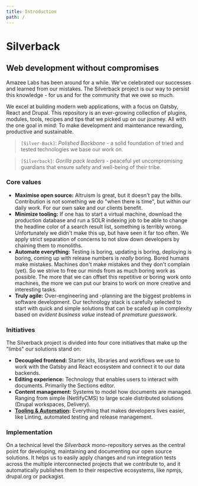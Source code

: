 ```yaml
---
title: Introduction
path: /
---
```


# Silverback

## Web development without compromises

Amazee Labs has been around for a while. We've celebrated our successes and
learned from our mistakes. The Silverback project is our way to persist this
knowledge - for us and for the community that we owe so much.

We excel at building modern web applications, with a focus on Gatsby, React and
Drupal. This repository is an ever-growing collection of plugins, modules,
tools, recipes and tips that we picked up on our journey. All with the one goal
in mind: To make development and maintenance rewarding, productive and
sustainable.

> `[Silver-Back]`: _Polished Backbone_ - a solid foundation of tried and tested
> technologies we base our work on.

> `[Silverback]`: _Gorilla pack leaders_ - peaceful yet uncompromising guardians
> that ensure safety and well-being of their tribe.

### Core values

- **Maximise open source:** Altruism is great, but it doesn't pay the bills.
  Contribution is not something we do "when there is time", but within our daily
  work. For our own sake and our clients benefit.
- **Minimize tooling:** If one has to start a virtual machine, download the
  production database and run a SOLR indexing job to be able to change the
  headline color of a search result list, something is terribly wrong.
  Unfortunately we didn't make this up, but have seen it far too often. We apply
  strict separation of concerns to not slow down developers by chaining them to
  monoliths.
- **Automate everything:** Testing is boring, updating is boring, deploying is
  boring, coming up with release numbers is _really_ boring. Bored humans make
  mistakes. Machines don't make mistakes and they don't complain (yet). So we
  strive to free our minds from as much boring work as possible. The more that
  we can offset this repetitive or boring work onto machines, the more we can
  put our brains to work on more creative and interesting tasks.
- **Truly agile:** Over-engineering and -planning are the biggest problems in
  software development. Our technology stack is carefully selected to start with
  quick and simple solutions that can be scaled up in complexity based on
  _evident business value_ instead of _premature guesswork_.

### Initiatives

The Silverback project is divided into four core initiatives that make up the
"limbs" our solutions stand on:

- **Decoupled frontend:** Starter kits, libraries and workflows we use to work
  with the Gatsby and React ecosystem and connect it to our data backends.
- **Editing experience:** Technology that enables users to interact with
  documents. Primarily the Sections editor.
- **Content management:** Systems to model how documents are managed. Ranging
  from simple (NetlifyCMS) to large scale distributed solutions (Drupal
  workspaces, Delivery).
- **[Tooling & Automation](/docs/tooling/index.mdx):** Everything that makes
  developers lives easier, like Linting, automated testing and release
  management.

### Implementation

On a technical level the _Silverback_ mono-repository serves as the central
point for developing, maintaining and documenting our open source solutions. It
helps us to easily apply changes and run integration tests across the multiple
interconnected projects that we contribute to, and it automatically publishes
them to their respective ecosystems, like npmjs, drupal.org or packagist.
